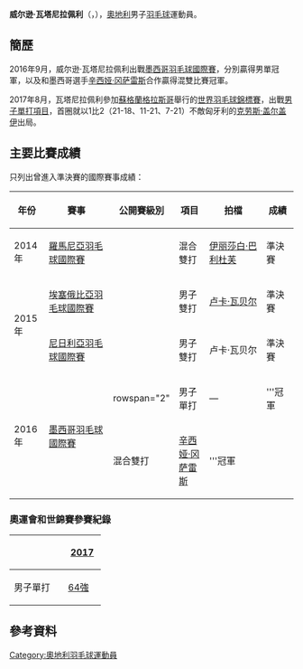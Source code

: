 {{noteTA|G1=Badminton}}
{{Infobox 羽球選手
| playername              = 威尔逊·瓦塔尼拉佩利<br />{{lang|de|Vilson Vattanirappel}}
| image                   = 
| size                    = 
| caption                 = 
| birth_name              = 
| date_of_birth           = {{birth_date_and_age|1992|11|4}}
| place_of_birth          = 
| height                  = 
| weight                  = 
| event                   = 男子單打、男子雙打、混合雙打
| country                 = {{AUT}}
| years_started           = 
| handedness              = 
| coach                   = 
| highest_ranking         = 第152位（男單）
| date_of_highest_ranking = 2016年9月15日<ref name="ranking">[http://bwfcontent.tournamentsoftware.com/ranking/player.aspx?id=11873&player=163597 BWF World Ranking - Ranking of Vilson VATTANIRAPPEL (78464)]{{en}}</ref>
| current_ranking         = 第152位（男單）<br/>第161位（男雙-[[卢卡·瓦贝尔|瓦贝尔]]）<br/>第46位（混雙-[[辛西娅·冈萨雷斯|冈萨雷斯]]）
| date_of_current_ranking = 2016年9月15日<ref>[http://bwfcontent.tournamentsoftware.com/ranking/category.aspx?id=11873&category=472 BWF World Ranking - BWF世界排名榜 (9/15/2016) - Men's singles] {{Wayback|url=http://bwfcontent.tournamentsoftware.com/ranking/category.aspx?id=11873&category=472 |date=20170305004545 }}{{en}}</ref><ref>[http://bwfcontent.tournamentsoftware.com/ranking/category.aspx?id=11873&category=474 BWF World Ranking - BWF世界排名榜 (9/15/2016) - Men's doubles] {{Wayback|url=http://bwfcontent.tournamentsoftware.com/ranking/category.aspx?id=11873&category=474 |date=20170305004541 }}{{en}}</ref><ref>[http://bwfcontent.tournamentsoftware.com/ranking/category.aspx?id=11873&category=476 BWF World Ranking - BWF世界排名榜 (9/15/2016) - Mixed doubles]{{en}}</ref>
| played                  = 51勝–61負（男單）<br/>23勝–28負（男雙）<br/>8勝–8負（混雙）
| titles                  = 
| bwf_profile             = A6C32243-A1FA-4EFB-9E20-D31711361A51
| bwf_id                  = 78464
| updated                 = 2016年9月15日
}}
{{MedalTableTop}}
{{MedalSport | 男子[[羽毛球|羽毛球]]}}
{{MedalCountry | {{AUT}}}}
{{MedalBottom}}
'''威尔逊·瓦塔尼拉佩利'''（{{lang-de|'''Vilson Vattanirappel'''}}，{{bd|1992年|11月4日}}），[[奧地利|奧地利]]男子[[羽毛球|羽毛球]]運動員。

==簡歷==
2016年9月，威尔逊·瓦塔尼拉佩利出戰[[2016年墨西哥羽毛球國際賽|墨西哥羽毛球國際賽]]，分別贏得男單冠軍，以及和墨西哥選手[[辛西娅·冈萨雷斯|辛西娅·冈萨雷斯]]合作贏得混雙比賽冠軍。

2017年8月，瓦塔尼拉佩利參加[[蘇格蘭|蘇格蘭]][[格拉斯哥|格拉斯哥]]舉行的[[2017年世界羽毛球錦標賽|世界羽毛球錦標賽]]，出戰[[2017年世界羽毛球錦標賽男子單打項目|男子單打項目]]，首圈就以1比2（21-18、11-21、7-21）不敵匈牙利的[[克劳斯·盖尔盖伊|克劳斯·盖尔盖伊]]出局。

==主要比賽成績==
只列出曾進入準決賽的國際賽事成績：
{| class=wikitable style="text-align:center; font-size:small;" 
!width="50"|年份
!width="180"|賽事
!width="80"|公開賽級別
!width="60"|項目
!width="140"|拍檔
!width="50"|成績
|-
!rowspan="1"|2014年
|[[2014年羅馬尼亞羽毛球國際賽|羅馬尼亞羽毛球國際賽]]
|{{BWFIS}}
|混合雙打
|[[伊丽莎白·巴利杜芙|伊丽莎白·巴利杜芙]]
|bgcolor="#b8860b"|準決賽
|-
!rowspan="2"|2015年
|[[2015年埃塞俄比亞羽毛球國際賽|埃塞俄比亞羽毛球國際賽]]
|{{BWFIS}}
|男子雙打
|[[卢卡·瓦贝尔|卢卡·瓦贝尔]]
|bgcolor="#b8860b"|準決賽
|-
|[[2015年尼日利亞羽毛球國際賽|尼日利亞羽毛球國際賽]]
|{{BWFIS}}
|男子雙打
|卢卡·瓦贝尔
|bgcolor="#b8860b"|準決賽
|-
!rowspan="2"|2016年
|rowspan="2"|[[2016年墨西哥羽毛球國際賽|墨西哥羽毛球國際賽]]
|rowspan="2" {{BWFIS}}
|男子單打
|—
|bgcolor="gold"|'''冠軍
|-
|混合雙打
|{{flagicon|MEX}} [[辛西娅·冈萨雷斯|辛西娅·冈萨雷斯]]
|bgcolor="gold"|'''冠軍
|}
{{BWF賽事級別索引}}

===奧運會和世錦賽參賽紀錄===
{| class=wikitable style="text-align:center; font-size:small;" 
!
!width="50"|[[2017年世界羽毛球錦標賽|2017]]
|-
!width="80"|男子單打
|[[2017年世界羽毛球錦標賽男子單打項目|64強]]
|}

== 參考資料 ==
{{Reflist}}

{{DEFAULTSORT:Vattanirappel, Vilson}}
[[Category:奧地利羽毛球運動員|Category:奧地利羽毛球運動員]]